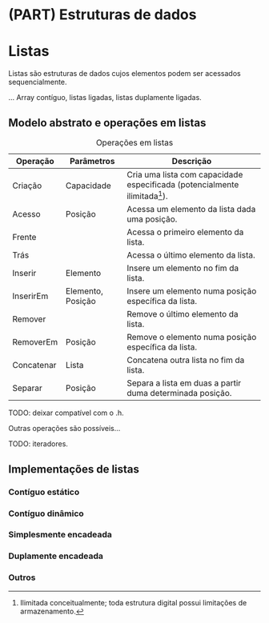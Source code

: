# (PART) Estruturas de dados {-}

# Listas

Listas são estruturas de dados cujos elementos podem ser acessados
sequencialmente.

...
Array contíguo, listas ligadas, listas duplamente ligadas.

## Modelo abstrato e operações em listas

Table: Operações em listas

Operação      Parâmetros          Descrição
--------      ----------          ---------
Criação       Capacidade          Cria uma lista com capacidade especificada (potencialmente ilimitada^[Ilimitada conceitualmente; toda estrutura digital possui limitações de armazenamento.]).
Acesso        Posição             Acessa um elemento da lista dada uma posição.
Frente                            Acessa o primeiro elemento da lista.
Trás                              Acessa o último elemento da lista.
Inserir       Elemento            Insere um elemento no fim da lista.
InserirEm     Elemento, Posição   Insere um elemento numa posição específica da lista.
Remover                           Remove o último elemento da lista.
RemoverEm     Posição             Remove o elemento numa posição específica da lista.
Concatenar    Lista               Concatena outra lista no fim da lista.
Separar       Posição             Separa a lista em duas a partir duma determinada posição.

TODO: deixar compatível com o .h.

Outras operações são possíveis...

TODO: iteradores.

## Implementações de listas

### Contíguo estático

### Contíguo dinâmico

### Simplesmente encadeada

### Duplamente encadeada

### Outros
